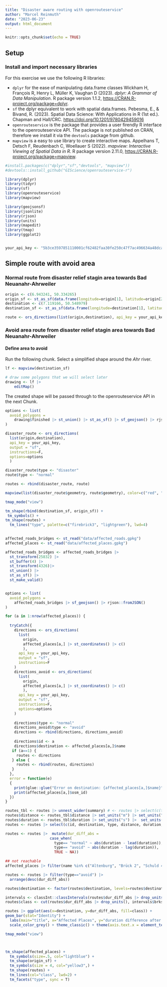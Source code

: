 ```yaml
---
title: "Disaster aware routing with openrouteservice"
author: "Marcel Reinmuth"
date: "2023-06-23"
output: html_document
---
```


```r
knitr::opts_chunk$set(echo = TRUE)
```

## Setup

### Install and import necessary libraries

For this exercise we use the following R libraries:

-   `dplyr` for the ease of manipulating data.frame classes Wickham H, François R, Henry L, Müller K, Vaughan D (2023). *dplyr: A Grammar of Data Manipulation*. R package version 1.1.2, <https://CRAN.R-project.org/package=dplyr>.
-   `sf` the dplyr equivalent to work with spatial data.frames. Pebesma, E., & Bivand, R. (2023). Spatial Data Science: With Applications in R (1st ed.). Chapman and Hall/CRC. <https://doi.org/10.1201/9780429459016>
-   `openrouteservice` is the package that provides a user firendly R interface to the openrouteservice API. The package is not published on CRAN, therefore we install it via the `devtools` package from github.
-   `mapview` is a easy to use library to create interactive maps. Appelhans T, Detsch F, Reudenbach C, Woellauer S (2022). *mapview: Interactive Viewing of Spatial Data in R*. R package version 2.11.0, <https://CRAN.R-project.org/package=mapview>.

```r
#install.packages(c("dplyr","sf","devtools", "mapview"))
#devtools::install_github("GIScience/openrouteservice-r")
```

```r
library(dplyr)
library(tidyr)
library(sf)
library(openrouteservice)
library(mapview)

library(geojsonsf)
library(jsonlite)
library(rjson)
library(units)
library(mapedit)
library(tmap)
library(ggplot2)


your_api_key <- "5b3ce3597851110001cf62482faa30fe250c47f7ac496634a48dca1d"

```

## Simple route with avoid area

### Normal route from disaster relief stagin area towards Bad Neuanahr-Ahrweiler

```r
origin <- c(6.943241, 50.334265)
origin_sf <- st_as_sf(data.frame(longitude=origin[1], latitude=origin[2]), coords = c("longitude", "latitude"), crs = 4326)
destination <- c(7.119166, 50.548979)
destination_sf <- st_as_sf(data.frame(longitude=destination[1], latitude=destination[2]), coords = c("longitude", "latitude"), crs = 4326)

route <- ors_directions(list(origin,destination), api_key = your_api_key, output = "sf", instructions=F)


```

### Avoid area route from disaster relief stagin area towards Bad Neuanahr-Ahrweiler

#### Define area to avoid

Run the following chunk. Select a simplified shape around the *Ahr* river.

```r


lf <- mapview(destination_sf)

# draw some polygons that we will select later
drawing <- lf |> 
    editMap()

```

The created shape will be passed through to the openrouteservice API in the next Chunk.

```r

options <- list(
  avoid_polygons = 
    drawing$finished |> st_union() |> st_as_sf() |> sf_geojson() |> rjson::fromJSON()
)

disaster_route <- ors_directions(
  list(origin,destination), 
  api_key = your_api_key, 
  output = "sf", 
  instructions=F, 
  options=options
  ) 

disaster_route$type <- "disaster"
route$type <- "normal"

routes <- rbind(disaster_route, route)

mapview(list(disaster_route$geometry, route$geometry), color=c("red", "green"))

tmap_mode("view")

tm_shape(rbind(destination_sf, origin_sf)) +
 tm_symbols() +
tm_shape(routes) +
  tm_lines("type", palette=c("firebrick3", "lightgreen"), lwd=4)
  

```

```r
affected_roads_bridges <- st_read("data/affected_roads.gpkg")
affected_places <- st_read("data/affected_places.gpkg")
```

```r
affected_roads_bridges <- affected_roads_bridges |> 
  st_transform(25832) |> 
  st_buffer(4) |> 
  st_transform(4326)|> 
  st_union() |> 
  st_as_sf() |> 
  st_make_valid()


options <- list(
  avoid_polygons = 
    affected_roads_bridges |> sf_geojson() |> rjson::fromJSON()
)

```

```r
for (a in 1:nrow(affected_places)) {
  
  tryCatch({
    directions <- ors_directions(
      list(
        origin, 
        affected_places[a,] |> st_coordinates() |> c()
        ),
      api_key = your_api_key, 
      output = "sf", 
      instructions=F
    )
    directions_avoid <- ors_directions(
      list(
        origin, 
        affected_places[a,] |> st_coordinates() |> c()
        ), 
      api_key = your_api_key, 
      output = "sf", 
      instructions=F, 
      options=options
    )
    
    directions$type <- "normal"
    directions_avoid$type <- "avoid"
    directions <- rbind(directions, directions_avoid)
    
    directions$id <- a
    directions$destination <- affected_places[a,]$name
   if (a==1) {
     routes <- directions
   } else {
     routes <- rbind(routes, directions)
   }
  },
  error = function(e)
  {
    print(glue::glue("Error on destination: {affected_places[a,]$name}"))
    print(affected_places[a,]$osm_id)
  })
}
```

```r

routes_tbl <- routes |> unnest_wider(summary) # <- routes |> select(c(type, summary, geometry))
routes$distance <- routes_tbl$distance |> set_units("m") |> set_units("km")
routes$duration <- routes_tbl$duration |> set_units("s") |>  set_units("min")
routes <- routes |> select(c(id, destination, type, distance, duration, geometry))

routes <- routes |>  mutate(dur_diff_abs = 
                    case_when(
                      type== "normal" ~ abs(duration - lead(duration)),
                      type== "avoid" ~ abs(duration - lag(duration)),
                      TRUE ~ NA)) 

```

```r

## not reachable
affected_places |> filter(name %in% c("Altenburg", "Brück 2", "Schuld 4", "Pützfeld"))

routes <- routes |> filter(type=="avoid") |> 
  arrange(desc(dur_diff_abs))

routes$destination <- factor(routes$destination, levels=routes$destination)

intervals <- classInt::classIntervals(routes$dur_diff_abs |> drop_units(), n = 5, style = "fixed", fixedBreaks = c(0,1, 5, 10, 20, 50), intervalClosure = "right")
routes$class <- cut(routes$dur_diff_abs |> drop_units(), intervals$brks, labels = c("A", "B", "C", "D", "E"), include.lowest = T)

routes |> ggplot(aes(x=destination, y=dur_diff_abs, fill=class)) +
geom_bar(stat="Identity") +
  labs(main="title", x="Affected Places", y="duration difference after flood") +
  scale_color_grey() + theme_classic() + theme(axis.text.x = element_text(angle=45, vjust=1, hjust=1))


```

```r
tmap_mode("view")



tm_shape(affected_places) + 
  tm_symbols(size=.5, col="lightblue") +
  tm_shape(origin_sf) + 
  tm_symbols(size = 4, col="yellow3",) +
  tm_shape(routes) +
  tm_lines(col="class", lwd=2) +
  tm_facets("type", sync = T)
  
```
